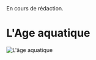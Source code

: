 
<Callout type="warning">
    En cours de rédaction.
</Callout>

# L'Age aquatique

![L'âge aquatique](/articles_images/origines/aquatic_age.jpg)